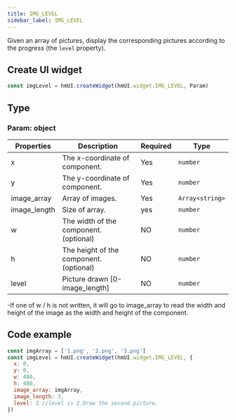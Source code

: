 ```yaml
---
title: IMG_LEVEL
sidebar_label: IMG_LEVEL
---
```


Given an array of pictures, display the corresponding pictures according to the progress (the `level` property).

## Create UI widget

```js
const imgLevel = hmUI.createWidget(hmUI.widget.IMG_LEVEL, Param)
```

## Type

### Param: object

| Properties   | Description                            | Required | Type |
| ------------ | ---------------------------------------| -------- | -------- |
| x            | The x-coordinate of component.         | Yes | `number` |
| y            | The y-coordinate of component.         | Yes | `number` |
| image_array  | Array of images.                       | Yes | `Array<string>` |
| image_length | Size of array.                         | yes | `number` |
| w            | The width of the component.(optional)  | NO | `number` |
| h            | The height of the component.(optional) | NO | `number` |
| level        | Picture drawn [0-image_length]         | NO | `number` |

-If one of w / h is not written, it will go to image_array to read the width and height of the image as the width and height of the component.

## Code example

```js
const imgArray = ['1.png', '2.png', '3.png']
const imgLevel = hmUI.createWidget(hmUI.widget.IMG_LEVEL, {
  x: 0,
  y: 0,
  w: 480,
  h: 480,
  image_array: imgArray,
  image_length: 3,
  level: 2 //level is 2.Draw the second picture.
})
```
